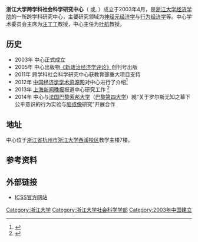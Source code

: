 '''浙江大学跨学科社会科学研究中心'''（{{lang-en|Interdisciplinary Center for Social Sciences}} 或{{lang|en|Interdisciplinary Social Science Research Center}}, {{lang|en|ICSS}}）成立于2003年4月，是[[浙江大学经济学院|浙江大学经济学院]]的一所跨学科研究中心，主要研究领域为[[神经元经济学|神经元经济学]]与[[行为经济学|行为经济学]]等。中心学术委员会主席为[[汪丁丁|汪丁丁]]教授，中心主任为[[叶航|叶航]]教授。
== 历史 ==
*2003年 中心正式成立
*2005年 中心出版物[[《新政治经济学评论》|《新政治经济学评论》]]创刊号出版
*2011年 跨学科社会科学研究中心获教育部重大项目支持
*2012年 [[中国经济学学术资源网|中国经济学学术资源网]]对中心进行了介绍<ref name="社会偏好的演化（教育部后期资助重大项目）重大课题研究进展">{{cite web |url=http://www.erj.cn/cn/NewsInfo.aspx?m=20100914093025403645&n=20120817104604653343 |language= |title=社会偏好的演化（教育部后期资助重大项目）重大课题研究进展 |publisher=中国经济学学术资源网 |date= |accessdate=2012年10月 |archive-date=2019-08-11 |archive-url=https://web.archive.org/web/20190811091856/http://www.erj.cn/cn/NewsInfo.aspx?m=20100914093025403645&n=20120817104604653343 |dead-url=no }}</ref>
*2013年 [[上海|上海]][[新闻晚报|新闻晚报]]报道中心研究工作 <ref name="上海新闻晚报报道ICSS的研究工作">{{cite web |url=http://www.icsszju.net/show_hdr.php?xname=07K2911&dname=SU0CA11&xpos=50 |language= |title=上海新闻晚报报道ICSS的研究工作 |publisher=ICSS |date= |accessdate=2013年11月 |archive-url=https://web.archive.org/web/20141020185627/http://icsszju.net/show_hdr.php?xname=07K2911&dname=SU0CA11&xpos=50 |archive-date=2014-10-20 |dead-url=yes }}</ref>
*2014年 中心与[[法国|法国]][[巴黎|巴黎]][[索邦大学|索邦大学]]（[[巴黎第四大学|巴黎第四大学]]）就“关于罗尔斯无知之幕下公平意识的行为实验与[[脑成像|脑成像]]研究”开展合作

==地址==
中心位于[[浙江省|浙江省]][[杭州市|杭州市]][[浙江大学西溪校区|浙江大学西溪校区]]教学主楼7楼。

==参考资料==
{{reflist}}

==外部链接==
*[http://www.icsszju.net/ ICSS官方网站] {{Wayback|url=http://www.icsszju.net/ |date=20200611123033 }}{{zh-cn}}

[[Category:浙江大学|Category:浙江大学]]
[[Category:浙江大学社会科学学部|Category:浙江大学社会科学学部]]
[[Category:2003年中国建立|Category:2003年中国建立]]